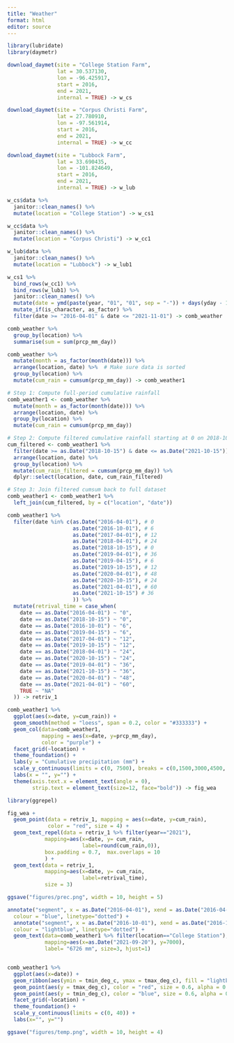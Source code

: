 ```yaml
---
title: "Weather"
format: html
editor: source
---
```


```r
library(lubridate)
library(daymetr)
```

```r
download_daymet(site = "College Station Farm",
                lat = 30.537130,
                lon = -96.425917,
                start = 2016,
                end = 2021,
                internal = TRUE) -> w_cs

download_daymet(site = "Corpus Christi Farm",
                lat = 27.780910,
                lon = -97.561914,
                start = 2016,
                end = 2021,
                internal = TRUE) -> w_cc

download_daymet(site = "Lubbock Farm",
                lat = 33.690435,
                lon = -101.824649,
                start = 2016,
                end = 2021,
                internal = TRUE) -> w_lub
```



```r
w_cs$data %>% 
  janitor::clean_names() %>% 
  mutate(location = "College Station") -> w_cs1

w_cc$data %>% 
  janitor::clean_names() %>% 
  mutate(location = "Corpus Christi") -> w_cc1

w_lub$data %>% 
  janitor::clean_names() %>% 
  mutate(location = "Lubbock") -> w_lub1
```



```r
w_cs1 %>% 
  bind_rows(w_cc1) %>% 
  bind_rows(w_lub1) %>%
  janitor::clean_names() %>% 
  mutate(date = ymd(paste(year, "01", "01", sep = "-")) + days(yday - 1)) %>% 
  mutate_if(is_character, as_factor) %>% 
  filter(date >= "2016-04-01" & date <= "2021-11-01") -> comb_weather
```




```r
comb_weather %>% 
  group_by(location) %>% 
  summarise(sum = sum(prcp_mm_day))
```


```r
comb_weather %>% 
  mutate(month = as_factor(month(date))) %>% 
  arrange(location, date) %>%  # Make sure data is sorted
  group_by(location) %>%
  mutate(cum_rain = cumsum(prcp_mm_day)) -> comb_weather1
```

```r
# Step 1: Compute full-period cumulative rainfall
comb_weather1 <- comb_weather %>%
  mutate(month = as_factor(month(date))) %>%
  arrange(location, date) %>%
  group_by(location) %>%
  mutate(cum_rain = cumsum(prcp_mm_day))

# Step 2: Compute filtered cumulative rainfall starting at 0 on 2018-10-15
cum_filtered <- comb_weather1 %>%
  filter(date >= as.Date("2018-10-15") & date <= as.Date("2021-10-15")) %>%
  arrange(location, date) %>%
  group_by(location) %>%
  mutate(cum_rain_filtered = cumsum(prcp_mm_day)) %>%
  dplyr::select(location, date, cum_rain_filtered)

# Step 3: Join filtered cumsum back to full dataset
comb_weather1 <- comb_weather1 %>%
  left_join(cum_filtered, by = c("location", "date"))
```





```r
comb_weather1 %>% 
  filter(date %in% c(as.Date("2016-04-01"), # 0
                     as.Date("2016-10-01"), # 6
                     as.Date("2017-04-01"), # 12
                     as.Date("2018-04-01"), # 24
                     as.Date("2018-10-15"), # 0
                     as.Date("2019-04-01"), # 36
                     as.Date("2019-04-15"), # 6
                     as.Date("2019-10-15"), # 12
                     as.Date("2020-04-01"), # 48
                     as.Date("2020-10-15"), # 24
                     as.Date("2021-04-01"), # 60
                     as.Date("2021-10-15") # 36
                     )) %>% 
  mutate(retrival_time = case_when(
    date == as.Date("2016-04-01") ~ "0",
    date == as.Date("2018-10-15") ~ "0",
    date == as.Date("2016-10-01") ~ "6",
    date == as.Date("2019-04-15") ~ "6",
    date == as.Date("2017-04-01") ~ "12",
    date == as.Date("2019-10-15") ~ "12",
    date == as.Date("2018-04-01") ~ "24",
    date == as.Date("2020-10-15") ~ "24",
    date == as.Date("2019-04-01") ~ "36",
    date == as.Date("2021-10-15") ~ "36",
    date == as.Date("2020-04-01") ~ "48",
    date == as.Date("2021-04-01") ~ "60",
    TRUE ~ "NA"
  )) -> retriv_1
```




```r
comb_weather1 %>% 
  ggplot(aes(x=date, y=cum_rain)) +
  geom_smooth(method = "loess", span = 0.2, color = "#333333") +
  geom_col(data=comb_weather1, 
           mapping = aes(x=date, y=prcp_mm_day),
           color = "purple") +
  facet_grid(~location) +
  theme_foundation() +
  labs(y = "Cumulative precipitation (mm") + 
  scale_y_continuous(limits = c(0, 7500), breaks = c(0,1500,3000,4500, 6000, 7500)) +
  labs(x = "", y="") +
  theme(axis.text.x = element_text(angle = 0),
        strip.text = element_text(size=12, face="bold")) -> fig_wea
```

```r
library(ggrepel)
```


```r
fig_wea +
  geom_point(data = retriv_1, mapping = aes(x=date, y=cum_rain), 
             color = "red", size = 4) +
  geom_text_repel(data = retriv_1 %>% filter(year=="2021"),
            mapping=aes(x=date, y= cum_rain, 
                        label=round(cum_rain,0)),
            box.padding = 0.7,  max.overlaps = 10
            ) +
  geom_text(data = retriv_1,
            mapping=aes(x=date, y= cum_rain, 
                        label=retrival_time),
            size = 3) 

ggsave("figures/prec.png", width = 10, height = 5)
```


```r
annotate("segment", x = as.Date("2016-04-01"), xend = as.Date("2016-04-01"), y = 0, yend = 4000,
  colour = "blue", linetype="dotted") +
  annotate("segment", x = as.Date("2016-10-01"), xend = as.Date("2016-10-01"), y = 0, yend = 4000,
  colour = "lightblue", linetype="dotted") +
  geom_text(data=comb_weather1 %>% filter(location=="College Station"),
            mapping=aes(x=as.Date("2021-09-20"), y=7000),
            label= "6726 mm", size=3, hjust=1) 



```


```r
comb_weather1 %>% 
  ggplot(aes(x=date)) +
  geom_ribbon(aes(ymin = tmin_deg_c, ymax = tmax_deg_c), fill = "lightblue", alpha = 0.3) +
  geom_point(aes(y = tmax_deg_c), color = "red", size = 0.6, alpha = 0.1) +
  geom_point(aes(y = tmin_deg_c), color = "blue", size = 0.6, alpha = 0.1) +
  facet_grid(~location) +
  theme_foundation() +
  scale_y_continuous(limits = c(0, 40)) +
  labs(x="", y="")

ggsave("figures/temp.png", width = 10, height = 4)
```









